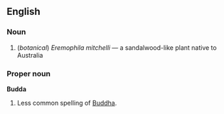 ==English==
===Noun===
# (''botanical'') ''Eremophila mitchelli'' &mdash; a sandalwood-like plant native to Australia

===Proper noun===
'''Budda'''

#Less common spelling of [[Buddha]].
